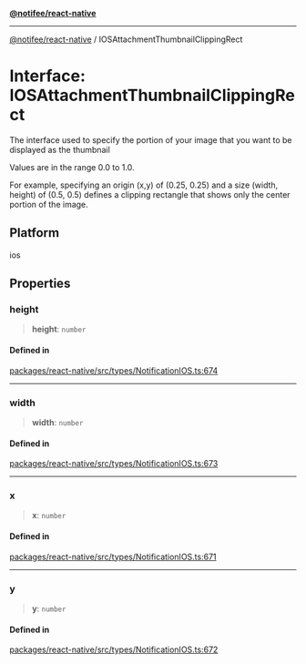 [**@notifee/react-native**](react-native/reference/index)

***

[@notifee/react-native](react-native/reference/index) / IOSAttachmentThumbnailClippingRect

# Interface: IOSAttachmentThumbnailClippingRect

The interface used to specify the portion of your image that you want to be displayed as the thumbnail

Values are in the range 0.0 to 1.0.

For example, specifying an origin (x,y) of (0.25, 0.25) and a size (width, height) of (0.5, 0.5)
defines a clipping rectangle that shows only the center portion of the image.

## Platform

ios

## Properties

### height

> **height**: `number`

#### Defined in

[packages/react-native/src/types/NotificationIOS.ts:674](https://github.com/invertase/notifee/blob/main/packages/react-native/src/types/NotificationIOS.ts#L674)

***

### width

> **width**: `number`

#### Defined in

[packages/react-native/src/types/NotificationIOS.ts:673](https://github.com/invertase/notifee/blob/main/packages/react-native/src/types/NotificationIOS.ts#L673)

***

### x

> **x**: `number`

#### Defined in

[packages/react-native/src/types/NotificationIOS.ts:671](https://github.com/invertase/notifee/blob/main/packages/react-native/src/types/NotificationIOS.ts#L671)

***

### y

> **y**: `number`

#### Defined in

[packages/react-native/src/types/NotificationIOS.ts:672](https://github.com/invertase/notifee/blob/main/packages/react-native/src/types/NotificationIOS.ts#L672)
